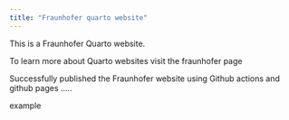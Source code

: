```yaml
---
title: "Fraunhofer quarto website"
---
```


This is a Fraunhofer Quarto website.

To learn more about Quarto websites visit the fraunhofer page 

Successfully published the Fraunhofer website using Github actions and github pages .....

example